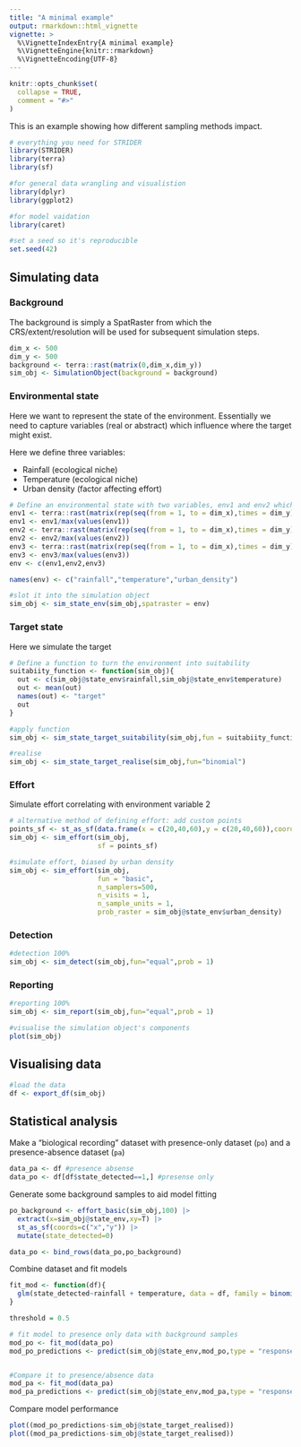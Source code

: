 ```yaml
---
title: "A minimal example"
output: rmarkdown::html_vignette
vignette: >
  %\VignetteIndexEntry{A minimal example}
  %\VignetteEngine{knitr::rmarkdown}
  %\VignetteEncoding{UTF-8}
---
```


```r
knitr::opts_chunk$set(
  collapse = TRUE,
  comment = "#>"
)
```

This is an example showing how different sampling methods impact.

```r
# everything you need for STRIDER
library(STRIDER)
library(terra)
library(sf)

#for general data wrangling and visualistion
library(dplyr)
library(ggplot2)

#for model vaidation
library(caret)

#set a seed so it's reproducible
set.seed(42)
```

## Simulating data

### Background

The background is simply a SpatRaster from which the CRS/extent/resolution will be used for subsequent simulation steps.

```r
dim_x <- 500
dim_y <- 500
background <- terra::rast(matrix(0,dim_x,dim_y))
sim_obj <- SimulationObject(background = background)
```


### Environmental state

Here we want to represent the state of the environment. Essentially we need to capture variables (real or abstract) which influence where the target might exist.

Here we define three variables:

 * Rainfall (ecological niche)
 * Temperature (ecological niche)
 * Urban density (factor affecting effort)

```r
# Define an environmental state with two variables, env1 and env2 which create gradients perpendicular
env1 <- terra::rast(matrix(rep(seq(from = 1, to = dim_x),times = dim_y),dim_x,dim_y))
env1 <- env1/max(values(env1))
env2 <- terra::rast(matrix(rep(seq(from = 1, to = dim_x),times = dim_y),dim_x,dim_y,byrow = T))
env2 <- env2/max(values(env2))
env3 <- terra::rast(matrix(rep(seq(from = 1, to = dim_x),times = dim_y),dim_x,dim_y,byrow = T))
env3 <- env3/max(values(env3))
env <- c(env1,env2,env3)

names(env) <- c("rainfall","temperature","urban_density")

#slot it into the simulation object
sim_obj <- sim_state_env(sim_obj,spatraster = env)
```

### Target state

Here we simulate the target

```r
# Define a function to turn the environment into suitability
suitabiity_function <- function(sim_obj){
  out <- c(sim_obj@state_env$rainfall,sim_obj@state_env$temperature)
  out <- mean(out)
  names(out) <- "target"
  out
}

#apply function
sim_obj <- sim_state_target_suitability(sim_obj,fun = suitabiity_function)

#realise
sim_obj <- sim_state_target_realise(sim_obj,fun="binomial")


```


### Effort

Simulate effort correlating with environment variable 2

```r
# alternative method of defining effort: add custom points
points_sf <- st_as_sf(data.frame(x = c(20,40,60),y = c(20,40,60)),coords = c("x", "y"))
sim_obj <- sim_effort(sim_obj,
                      sf = points_sf)

#simulate effort, biased by urban density
sim_obj <- sim_effort(sim_obj,
                      fun = "basic", 
                      n_samplers=500, 
                      n_visits = 1, 
                      n_sample_units = 1,
                      prob_raster = sim_obj@state_env$urban_density)

```

### Detection

```r
#detection 100%
sim_obj <- sim_detect(sim_obj,fun="equal",prob = 1)
```

### Reporting

```r
#reporting 100%
sim_obj <- sim_report(sim_obj,fun="equal",prob = 1)
```

```r
#visualise the simulation object's components
plot(sim_obj)
```

## Visualising data

```r
#load the data
df <- export_df(sim_obj)
```

## Statistical analysis

Make a "biological recording" dataset with presence-only dataset (`po`) and a presence-absence dataset (`pa`)

```r
data_pa <- df #presence absense
data_po <- df[df$state_detected==1,] #presense only
```

Generate some background samples to aid model fitting

```r
po_background <- effort_basic(sim_obj,100) |>
  extract(x=sim_obj@state_env,xy=T) |>
  st_as_sf(coords=c("x","y")) |>
  mutate(state_detected=0)

data_po <- bind_rows(data_po,po_background)

```

Combine dataset and fit models

```r
fit_mod <- function(df){
  glm(state_detected~rainfall + temperature, data = df, family = binomial(link = "logit"))
}

threshold = 0.5

# fit model to presence only data with background samples
mod_po <- fit_mod(data_po)
mod_po_predictions <- predict(sim_obj@state_env,mod_po,type = "response")>threshold


#Compare it to presence/absence data
mod_pa <- fit_mod(data_pa)
mod_pa_predictions <- predict(sim_obj@state_env,mod_pa,type = "response")>threshold
```

Compare model performance

```r
plot((mod_po_predictions-sim_obj@state_target_realised))
plot((mod_pa_predictions-sim_obj@state_target_realised))
```


